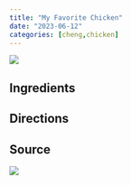 ```yaml
---
title: "My Favorite Chicken"
date: "2023-06-12"
categories: [cheng,chicken]
---
```


![](valentines-day.jpg)

## Ingredients

## Directions

## Source

![](source.jpg)
